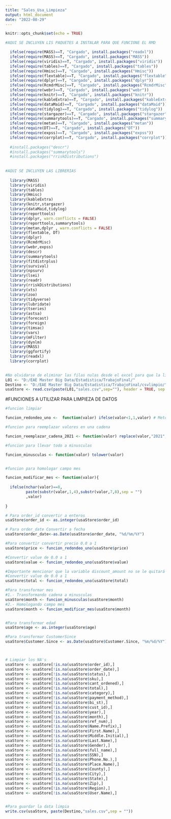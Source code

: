 ```yaml
---
title: "Sales_Usa_Limpieza"
output: html_document
date: "2022-08-29"
---
```




```r
knitr::opts_chunk$set(echo = TRUE)
```

```r

#AQUI SE INCLUYEN LIS PAQUETES A INSTALAR PARA QUE FUNCIONE EL RMD  

  ifelse(require(MASS)==T, "Cargado", install.packages("readxl"))
  ifelse(require(MASS)==T, "Cargado", install.packages("MASS"))
  ifelse(require(viridis)==T, "Cargado", install.packages("viridis"))
  ifelse(require(tables)==T, "Cargado", install.packages("tables"))
  ifelse(require(Hmisc)==T, "Cargado", install.packages("Hmisc"))
  ifelse(require(flextable)==T, "Cargado", install.packages("flextable"))
  ifelse(require(dplyr)==T, "Cargado", install.packages("dplyr"))
  ifelse(require(RcmdrMisc)==T, "Cargado", install.packages("RcmdrMisc"))
  ifelse(require(webr)==T, "Cargado", install.packages("webr"))
  ifelse(require(knitr)==T, "Cargado", install.packages("knitr"))
  ifelse(require(kableExtra)==T, "Cargado", install.packages("kableExtra"))
  ifelse(require(dataMaid)==T, "Cargado", install.packages("dataMaid"))
  ifelse(require(tidylog)==T, "Cargado", install.packages("tidylog"))
  ifelse(require(stargazer)==T, "Cargado", install.packages("stargazer"))
  ifelse(require(summarytools)==T, "Cargado", install.packages("summarytools"))
  ifelse(require(metan)==T, "Cargado", install.packages("metan"))
  ifelse(require(DT)==T, "Cargado", install.packages("DT"))
  ifelse(require(expss)==T, "Cargado", install.packages("expss"))
  ifelse(require(corrplot)==T, "Cargado", install.packages("corrplot"))
  
  #install.packages("descr")
  #install.packages("summarytools")
  #install.packages("rriskDistributions")
  
  
#AQUI SE INCLUYEN LAS LIBRERIAS
  
  library(MASS)
  library(viridis)
  library(tables)
  library(Hmisc)
  library(kableExtra)
  library(knitr,stargazer)
  library(dataMaid,tidylog)
  library(reporttools)
  library(dplyr, warn.conflicts = FALSE)
  library(reporttools,summarytools)
  library(metan,dplyr , warn.conflicts = FALSE)
  library(flextable, DT)
  library(dplyr)
  library(RcmdrMisc)
  library(webr,expss)
  library(descr)
  library(summarytools)
  library(fitdistrplus)
  library(survival)
  library(npsurv)
  library(lsei)
  library(readr)
  library(rriskDistributions)
  library(xts)
  library(zoo)
  library(tidyverse)
  library(lubridate)
  library(tseries)
  library(astsa)
  library(forecast)
  library(foreign)
  library(timsac)
  library(vars)
  library(mFilter)
  library(dynlm)
  library(MASS)
  library(ggfortify)
  library(readxl)
  library(corrplot)
  
```


```r
#No olvidarse de eliminar las filas nulas desde el excel para que la limpieza esté completa
L01 <- "D:/EAE Master Big Data/Estadistica/TrabajoFinal/"
Destino <- "D:/EAE Master Big Data/Estadistica/TrabajoFinal/csvlimpio/"
usaStore <- read.csv(paste(L01,"sales.csv",sep=""), header = TRUE, sep = ";")

```


#FUNCIONES A UTILIZAR PARA LIMPIEZA DE DATOS

```r
#funcion limpiar

funcion_redondeo_uno <-  function(valor) ifelse(valor<1,1,valor) # Metodo para realizar el redondeo

#funcion para reemplazar valores en una cadena

funcion_reemplazar_cadena_2021 <- function(valor) replace(valor,"2021","21")

#funcion para llevar todo a minusculas

funcion_minusculas <- function(valor) tolower(valor)


#funcion para homologar campo mes

funcion_modificar_mes <- function(valor){
  
  ifelse(nchar(valor)==8,
         paste(substr(valor,1,4),substr(valor,7,8),sep = "")
         ,valor)
  
}

```




```r



# Para order_id convertir a enteros
usaStore$order_id <- as.integer(usaStore$order_id)

# Para order_date Convertir a fecha
usaStore$order_date<-as.Date(usaStore$order_date, "%d/%m/%Y") 

#Para convertir convertir precio 0.0 a 1
usaStore$price <- funcion_redondeo_uno(usaStore$price)

#Convertir value de 0.0 a 1
usaStore$value <- funcion_redondeo_uno(usaStore$value)

#Importante mencionar que la variable discount_amount no se le quitará el 0 porque es permisible
#Convertir value de 0.0 a 1
usaStore$total <- funcion_redondeo_uno(usaStore$total)

#Para transformar mes 
#1.- Transformando cadena a minusculas
usaStore$month <- funcion_minusculas(usaStore$month)
#2.- Homologando campo mes
usaStore$month <- funcion_modificar_mes(usaStore$month)


#Para transformar edad
usaStore$age <- as.integer(usaStore$age)

#Para transformar CustomerSince
usaStore$Customer.Since <- as.Date(usaStore$Customer.Since, "%m/%d/%Y") 



# Limpiar los NA's
usaStore <- usaStore[!is.na(usaStore$order_id),]
usaStore <- usaStore[!is.na(usaStore$order_date),]
usaStore <- usaStore[!is.na(usaStore$status),]
usaStore <- usaStore[!is.na(usaStore$sku),]
usaStore <- usaStore[!is.na(usaStore$cant_ordened),]
usaStore <- usaStore[!is.na(usaStore$total),]
usaStore <- usaStore[!is.na(usaStore$category),]
usaStore <- usaStore[!is.na(usaStore$payment_method),]
usaStore <- usaStore[!is.na(usaStore$bi_st),]
usaStore <- usaStore[!is.na(usaStore$cust_id),]
usaStore <- usaStore[!is.na(usaStore$year),]
usaStore <- usaStore[!is.na(usaStore$month),]
usaStore <- usaStore[!is.na(usaStore$ref_num),]
usaStore <- usaStore[!is.na(usaStore$Name.Prefix),]
usaStore <- usaStore[!is.na(usaStore$First.Name),]
usaStore <- usaStore[!is.na(usaStore$Middle.Initial),]
usaStore <- usaStore[!is.na(usaStore$Last.Name),]
usaStore <- usaStore[!is.na(usaStore$Gender),]
usaStore <- usaStore[!is.na(usaStore$full_name),]
usaStore <- usaStore[!is.na(usaStore$SSN),]
usaStore <- usaStore[!is.na(usaStore$Phone.No.),]
usaStore <- usaStore[!is.na(usaStore$Place.Name),]
usaStore <- usaStore[!is.na(usaStore$County),]
usaStore <- usaStore[!is.na(usaStore$City),]
usaStore <- usaStore[!is.na(usaStore$State),]
usaStore <- usaStore[!is.na(usaStore$Zip),]
usaStore <- usaStore[!is.na(usaStore$Region),]
usaStore <- usaStore[!is.na(usaStore$User.Name),]



```



```r

#Para guardar la data limpia
write.csv(usaStore, paste(Destino,"sales.csv",sep = ""))


```

